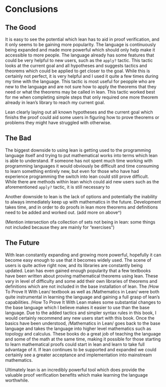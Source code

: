 # Conclusions


## The Good

It is easy to see the potential which lean has to aid in proof verification, and it only seems to be gaining more popularity. The language is continuously being expanded and made more powerful which should only help make it accessible to more people. The language already has some features that could be very helpful to new users, such as the `apply?` tactic. This tactic looks at the current goal and all hypotheses and suggests tactics and theorems which could be applied to get closer to the goal. While this is certainly not perfect, it is very helpful and I used it quite a few times during my time with the language. This tactic is most useful for peopple who are new to the language and are not sure how to apply the theorems that they need or what the theorems may be called in lean. This tactic worked best for me when completing simple steps that only required one more theorem already in lean's library to reach my current goal. 

Lean clearly laying out all known hypotheses and the current goal which finishs the proof could aid some users in figuring how to prove theorems or problems they might have struggled with otherwise. 

## The Bad

The biggest downside to using lean is getting used to the programming language itself and trying to put mathematical works into terms which lean is able to understand. If someone has not spent much time working with programming languages it would obviously be difficult and time consuming to learn something entirely new, but even for those who have had experience programming the switch into lean could still prove difficult. While there are methods within lean which could aid new users such as the aforementioned `apply?` tactic, it is still necessary to 

Another downside to lean is the lack of options and potentially the inability to always immediately keep up with mathematics in the future. Development takes time, and in order to do proofs in lean more theorems and definitions need to be added and worked out. 
(add more on above^)

(Mention intersection ofa collection of sets not being in lean: some things not included because they are mainly for "exercises")

## The Future

With lean constantly expanding and growing more powerful, hopefully it can become easy enough to use that it becomes widely used. The scene of users is quite active right now, and its libraries are constantly being updated. Lean has even gained enough popularity that a few textbooks have been written about proving mathematical theorems using lean. These vary in level of difficulty and some add their own libraries of theorems and definitions which are not included in the base installation of lean. The /How To Prove It With Lean/ textbook as well as /Mathematics in Lean/ were both quite instrumental in learning the language and gaining a full grasp of lean's capabilities. /How To Prove It With Lean makes some substantial changes to the base language which I believe makes it easier to use than the base language. Due to the added tactics and simpler syntax rules in this book, I would certainly recommend any new users start with this book. Once the basics have been understood, /Mathematics in Lean/ goes back to the base language and takes the language into higher level mathematics such as topology and calculus. These books do a great job of teaching the language and some of the math at the same time, making it possible for those starting to learn mathematical proofs could start in lean and learn to take full advantage of it. If lean continues to be supported and expanded we could certainly see a greater acceptance and implementation into mainstream mathematics.


Ultimately lean is an incredibly powerful tool which does provide the valuable proof verification benefits which make learning the language worthwhile. 